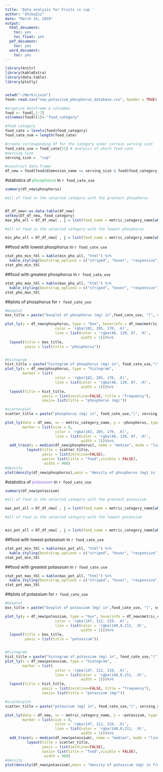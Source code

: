 ```yaml
---
title: 'Data analysis for Fruits in cup '
author: "ShikaZzz"
date: "March 14, 2018"
output:
  html_document:
    toc: yes
    toc_float: yes
  pdf_document:
    toc: yes
  word_document:
    toc: yes
---
```



```r
library(knitr)
library(kableExtra)
library(data.table)
library(plotly)


setwd("~/Work/Livzo")
food<-read.csv("new_potassium_phosphorus_database.csv", header = TRUE)

#organize dataframe & colnames
food <- food[,1:7]
colnames(food)[1]<-"food_category"

#food category
food_cate = levels(food$food_category)
food_cate_num = length(food_cate)

#create corresponding df for the category under certain serving size
food_cate_use = food_cate[21] # analysis of which food cate
#serving size
serving_size =  "cup"

#construct data frame
df_new = food[food$dimension_name == serving_size & food$food_category == food_cate_use, ]

```
  

#statistics of <span style="color:MediumSeaGreen">phosphorus</span> in `r food_cate_use`
  
```r
summary(df_new$phosphorus)
```

```r
#all of food in the selected category with the greatest phosphorus


DT_df_new<-as.data.table(df_new)
setkey(DT_df_new, food_category)
max_pho_all = DT_df_new[ , j = list(food_name = metric_category_name[which(phosphorus == max(phosphorus))],phosphorus = max(phosphorus) ), by = food_category]

#all of food in the selected category with the lowest phosphorus

min_pho_all = DT_df_new[ , j = list(food_name = metric_category_name[which(phosphorus == min(phosphorus))],phosphorus = min(phosphorus)), by = food_category]

```

##food with lowest phosphorus in `r food_cate_use`
```r
stat_pho_min_tbl = kable(min_pho_all, "html") %>%
  kable_styling(bootstrap_options = c("striped", "hover", "responsive"), position = "left")
stat_pho_min_tbl
```


##food with greatest phosphorus in `r food_cate_use`
```r
stat_pho_max_tbl = kable(max_pho_all, "html") %>%
  kable_styling(bootstrap_options = c("striped", "hover", "responsive"), position = "left")
stat_pho_max_tbl
```

##plots of phosphorus for `r food_cate_use`

```r
#boxplot
box_title = paste("boxplot of phosphorus (mg) in",food_cate_use, "(", serving_size, ")" )

plot_ly(y = df_new$phosphorus, type = "box", hoverinfo = df_new$metric_category_name + df_new$phosphorus, marker = list(
                       color = 'rgba(102, 205, 170, .6)',
                       line = list(color = 'rgba(46, 139, 87, .9)',
                                   width = 1)))%>%
  layout(title = box_title,
         yaxis = list(title = "phosphorus"))


#histogram
hist_title = paste("histogram of phosphorus (mg) in", food_cate_use,"(", serving_size, ")" )
plot_ly(x = df_new$phosphorus, type = "histogram",
        marker = list(
                       color = 'rgba(102, 205, 170, .6)',
                       line = list(color = 'rgba(46, 139, 87, .9)',
                                   width = 1)))%>%
  layout(title = hist_title,
                 yaxis = list(zeroline=FALSE, title = "frequency"),
                 xaxis= list(title = "phosphorus (mg)"))

#scatterplot
scatter_title = paste("phosphorus (mg) in", food_cate_use,"(", serving_size, ")" )

plot_ly(data = df_new, x= ~ metric_category_name, y = ~phosphorus, type = "scatter", name = "phosphorus of food" , mode = "markers",
        marker = list(size = 8,
                       color = 'rgba(102, 205, 170, .6)',
                       line = list(color = 'rgba(46, 139, 87, .9)',
                                   width = 1)))%>%
  add_trace(y = median(df_new$phosphorus), name = "median", mode = "lines")%>%
          layout(title = scatter_title,
                 yaxis = list(zeroline=FALSE),
                 xaxis= list(title = "food",visible = FALSE),
                  width = 900)
#density
plot(density(df_new$phosphorus),main = "density of phosphorus (mg) in fruits (g)", xlab = "phosphorus (mg)")

```




#statistics of <span style = "color:MediumPurple ">potassium</span> in `r food_cate_use`
  
```r
summary(df_new$potassium)
```


```r
#all of food in the selected category with the greatest potassium

max_pot_all = DT_df_new[ , j = list(food_name = metric_category_name[which(potassium == max(potassium))], potassium = max(potassium) ), by = food_category]

#all of food in the selected category with the lowest potassium


min_pot_all = DT_df_new[ , j = list(food_name = metric_category_name[which(potassium == min(potassium))],potassium = min(potassium)), by = food_category]

```

##food with lowest potassium in `r food_cate_use`

```r
stat_pot_min_tbl = kable(min_pot_all, "html") %>%
  kable_styling(bootstrap_options = c("striped", "hover", "responsive"), position = "left")
stat_pot_min_tbl
```


##food with greatest potassium in `r food_cate_use`

```r
stat_pot_max_tbl = kable(max_pot_all, "html") %>%
  kable_styling(bootstrap_options = c("striped", "hover", "responsive"), position = "left")
stat_pot_max_tbl
```

##plots of potassium for `r food_cate_use`

```r
#boxplot
box_title = paste("boxplot of potassium (mg) in",food_cate_use, "(", serving_size, ")" )

plot_ly(y = df_new$potassium, type = "box", hoverinfo = df_new$metric_category_name + df_new$potassium, marker = list(
                       color = 'rgba(147, 112, 219, .6)',
                       line = list(color = 'rgba(148,0,211, .9)',
                                   width = 1)))%>%
  layout(title = box_title,
         yaxis = list(title = "potassium"))


#histogram
hist_title = paste("histogram of potassium (mg) in", food_cate_use,"(", serving_size, ")" )
plot_ly(x = df_new$potassium, type = "histogram",
        marker = list(
                       color = 'rgba(147, 112, 219, .6)',
                       line = list(color = 'rgba(148,0,211, .9)',
                                   width = 1)))%>%
  layout(title = hist_title,
                 yaxis = list(zeroline=FALSE, title = "frequency"),
                 xaxis= list(title = "potassium (mg)"))

#scatterplot
scatter_title = paste("potassium (mg) in", food_cate_use,"(", serving_size, ")" )

plot_ly(data = df_new, x= ~ metric_category_name, y = ~potassium, type = "scatter", name = "potassium of food" , mode = "markers",
        marker = list(size = 8,
                       color = 'rgba(147, 112, 219, .6)',
                       line = list(color = 'rgba(148,0,211, .9)',
                                   width = 1)))%>%
  add_trace(y = median(df_new$potassium), name = "median", mode = "lines")%>%
          layout(title = scatter_title,
                 yaxis = list(zeroline=FALSE),
                 xaxis= list(title = "food",visible = FALSE),
                  width = 900)
#density
plot(density(df_new$potassium),main = "density of potassium (mg) in fruits (g)", xlab = "potassium (mg)")

```
